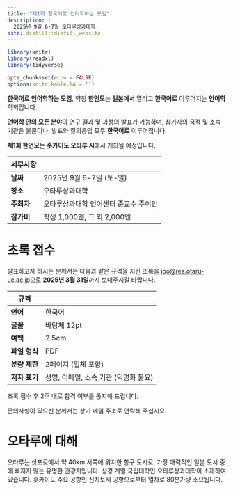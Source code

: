 ```yaml
---
title: "제1회 한국어로 언어학하는 모임"
description: |
  2025년 9월 6-7일 오타루상과대학
site: distill::distill_website
---
```


```r
library(knitr)
library(readxl)
library(tidyverse)

opts_chunk$set(echo = FALSE)
options(knitr.kable.NA = '')
```

**한국어로 언어학하는 모임**, 약칭 **한언모**는 **일본에서** 열리고 **한국어로** 이루어지는 **언어학** 학회입니다.

**언어학 안의 모든 분야**의 연구 결과 및 과정의 발표가 가능하며, 참가자의 국적 및 소속 기관은 불문이나, 발표와 질의응답 모두 **한국어로** 이루어집니다.

**제1회 한언모**는 **홋카이도 오타루 시**에서 개최될 예정입니다.

| 세부사항 |  |
| - | - |
|**날짜**|2025년 9월 6-7일 (토-일)|
|**장소**|오타루상과대학|
|**주최자**|오타루상과대학 언어센터 준교수 주이안|
|**참가비**|학생 1,000엔, 그 외 2,000엔|

# 초록 접수

발표하고자 하시는 분께서는 다음과 같은 규격을 지킨 초록을 [joo@res.otaru-uc.ac.jp](mailto:joo@res.otaru-uc.ac.jp)으로 **2025년 3월 31일**까지 보내주시길 바랍니다.

| 규격 |  |
| - | - |
|**언어**| 한국어 |
|**글꼴**| 바탕체 12pt |
|**여백**| 2.5cm |
|**파일 형식**| PDF |
|**분량 제한**| 2페이지 (일체 포함) |
|**저자 표기**| 성명, 이메일, 소속 기관 (익명화 불요) |

초록 접수 후 2주 내로 합격 여부를 통지해 드립니다.

문의사항이 있으신 분께서는 상기 메일 주소로 연락해 주십시오.

# 오타루에 대해
오타루는 삿포로에서 약 40km 서쪽에 위치한 항구 도시로, 가장 매력적인 일본 도시 중에 빠지지 않는 유명한 관광지입니다. 상경 계열 국립대학인 오타루상과대학이 소재하여 있습니다. 홋카이도 주요 공항인 신치토세 공항으로부터 열차로 80분가량 소요됩니다.